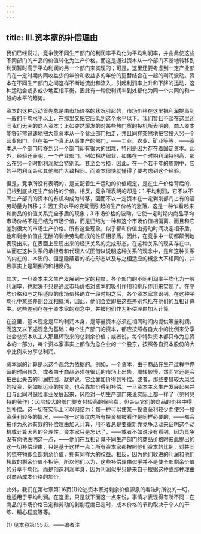 ```yaml
---
---
---
```

title: Ⅲ.资本家的补偿理由
---



我们已经说过，竞争使不同生产部门的利润率平均化为平均利润率，并由此使这些不同部门的产品的价值转化为生产价格。而这是通过资本从一个部门不断地转移到利润暂时高于平均利润的另一个部门来实现的；可是，这里还要考虑到一定产业部门在一定时期内同收益少的年份和收益多的年份的更替结合在一起的利润波动。资本在不同生产部门之间这样不断地流出和流入，引起利润率上升和下降的运动，这种运动会或多或少地互相平衡，因此有一种使利润率到处都化为同一个共同的和一般的水平的趋势。

资本的这种运动首先总是由市场价格的状况引起的，市场价格在这里把利润提高到一般的平均水平以上，在那里又把它压低到这个水平以下。我们暂且不谈在这里还同我们无关的商人资本；正如突然爆发的对某些热门货的投机所表明的，商人资本能够非常迅速地把大量资本从一个营业部门抽走，并且同样突然地把它投入另一个营业部门。但在每一个真正从事生产的部门，——工业、农业、矿业等等，——资本从一个部门转移到另一个部门却有很大的困难，特别是因为存在着固定资本。此外，经验还表明，一个产业部门，例如棉纺织业，如果在一个时期利润特别高，那么在另一个时期利润就会特别低，甚至会亏损，因此，在一个若干年的周期中，它的平均利润会和其他部门大致相同。而资本很快就懂得了要考虑到这个经验。

但是，竞争所没有表明的，是支配着生产运动的价值规定，是在生产价格背后的、归根到底决定生产价格的价值。相反，竞争所表明的却是：1.平均利润，它不以不同生产部门的资本的有机构成为转移，因而不以一定资本在一定剥削部门占有的活劳动量为转移；2.因工资水平的变动而引起的生产价格的涨落，这是一种乍看起来和商品的价值关系完全矛盾的现象；3.市场价格的波动，它使一定时期内商品平均市场价格不是归结为市场价值，而是归结为一种和这个市场价值相偏离、而且和它差别很大的市场生产价格。所有这些现象，似乎都和价值由劳动时间决定相矛盾，也和剩余价值由无酬的剩余劳动形成的性质相矛盾。因此，在竞争中一切都颠倒地表现出来。在表面上呈现出来的经济关系的完成形态，在这种关系的现实存在中，从而在这种关系的承担者和代理人试图借以说明这种关系的观念中，是和这种关系的内在的、本质的、但是隐蔽着的核心形态以及与之相适应的概念大不相同的，并且事实上是颠倒的和相反的。

其次，一旦资本主义生产发展到一定的程度，各个部门的不同利润率平均化为一般利润率，也就决不只是通过市场价格对资本的吸引作用和排斥作用来实现了。在平均价格和与之相适应的市场价格确立一段时期之后，各个资本家意识到，在这种平均化中某些差别会互相抵消，因此，他们会立即把这些差别包括在他们的互相计算中。这些差别存在于资本家的观念中，并被他们作为补偿理由加入计算。

在这里，基本观念是平均利润本身，是等量资本必须在相同时间内提供等量利润。而这又以下述观念为基础：每个生产部门的资本，都应按照各自大小的比例来分享社会总资本从工人那里榨取来的总剩余价值；或者说，每个特殊资本都只作为总资本的一部分，每个资本家事实上都作为总企业的一个股东，按照各自资本股份的大小比例来分享总利润。

资本家的计算是以这个观念为依据的。例如，一个资本，由于商品在生产过程中停留的时间较久，或者由于商品必须在很远的市场上出售，周转较慢，然而它还是会把由此失去的利润捞回，就是说，它会靠加价得到补偿。或者，那些要冒较大风险的投资，例如航运业的投资，也会靠加价得到补偿。一旦资本主义生产发展起来并且与此同时保险事业发展起来，风险对一切生产部门来说实际上都一样了（见柯贝特的著作）；风险较大的部门要支付较高的保险费，但会从它们的商品的价格中得到补偿。这一切在实际上可以归结为：每一种可以使某一投资获利较少而使另一投资获利较多的情况，——在一定限度内所有投资都被看作是同样必要的，——都会被作为永远有效的补偿理由加入计算，用不着总是要重新靠竞争活动来证明这个动机或计算因素的合理性。资本家只是忘记了，——或者不如说没有看到，因为竞争没有向他表明这一点，——他们在互相计算不同生产部门的商品价格时彼此提出的这一切补偿理由，只是基于这样一点：所有资本家都按照他们资本的比例，对共同的掠夺物即全部剩余价值，拥有同样大的权益。相反，因为他们收进的利润和他们榨取的剩余价值不相等，所以他们以为，这些补偿理由似乎并不是使全部剩余价值的分享平均化，而是创造利润本身，因为利润似乎只是来自于根据这种或那种理由对商品成本价格的加价。

此外，我们在第七章第116页(1)论述资本家对剩余价值源泉的看法时所说的一切，也适用于平均利润。在这里，只是就下面这一点来说，事情才表现得有所不同：在商品的市场价格已定和劳动的剥削程度已定时，成本价格的节约取决于个人的干练、精心程度等等。

(1) 见本卷第155页。——编者注